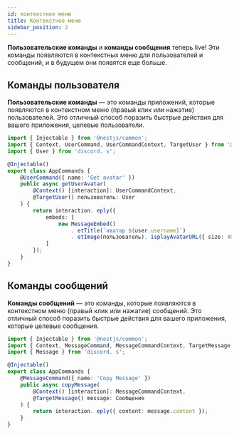 ```yaml
---
id: контекстное меню
title: Контекстное меню
sidebar_position: 2
---
```


**Пользовательские команды** и **команды сообщения** теперь live! Эти команды появляются в контекстных меню для пользователей и сообщений, и в будущем они появятся еще больше.

## Команды пользователя

**Пользовательские команды** — это команды приложений, которые появляются в контекстном меню (правый клик или нажатие) пользователей. Это отличный способ поразить быстрые действия для вашего приложения, целевые пользователи.

```typescript title="src/app.commands.ts"
import { Injectable } from '@nestjs/common';
import { Context, UserCommand, UserCommandContext, TargetUser } from '@globalart/nestcord';
import { User } from 'discord. s';

@Injectable()
export class AppCommands {
    @UserCommand({ name: 'Get avatar' })
    public async getUserAvatar(
        @Context() [interaction]: UserCommandContext,
        @TargetUser() пользователь: User
    ) {
        return interaction. eply({
            embeds: [
                new MessageEmbed()
                    . etTitle(`аватар ${user.username}`)
                    . etImage(пользователь). isplayAvatarURL({ size: 4096, dynamic: true }))
            ]
        });
    }
}
```

## Команды сообщений

**Команды сообщений** — это команды, которые появляются в контекстном меню (правый клик или нажатие) сообщений. Это отличный способ поразить быстрые действия для вашего приложения, которые целевые сообщения.

```typescript title="src/app.commands.ts"
import { Injectable } from '@nestjs/common';
import { Context, MessageCommand, MessageCommandContext, TargetMessage } from '@globalart/nestcord';
import { Message } from 'discord. s';

@Injectable()
export class AppCommands {
    @MessageCommand({ name: 'Copy Message' })
    public async copyMessage(
        @Context() [interaction]: MessageCommandContext,
        @TargetMessage() message: Сообщение
    ) {
        return interaction. eply({ content: message.content });
    }
}
```
